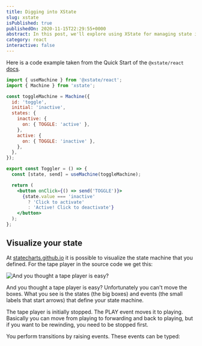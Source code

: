 ```yaml
---
title: Digging into XState
slug: xstate
isPublished: true
publishedOn: 2020-11-15T22:29:55+0000
abstract: In this post, we'll explore using XState for managing state in React.
category: react
interactive: false
---
```


Here is a code example taken from the Quick Start of the `@xstate/react` [docs](https://xstate.js.org/docs/packages/xstate-react/#quick-start).

```jsx
import { useMachine } from '@xstate/react';
import { Machine } from 'xstate';

const toggleMachine = Machine({
  id: 'toggle',
  initial: 'inactive',
  states: {
    inactive: {
      on: { TOGGLE: 'active' },
    },
    active: {
      on: { TOGGLE: 'inactive' },
    },
  },
});

export const Toggler = () => {
  const [state, send] = useMachine(toggleMachine);

  return (
    <button onClick={() => send('TOGGLE')}>
      {state.value === 'inactive'
        ? 'Click to activate'
        : 'Active! Click to deactivate'}
    </button>
  );
};
```

## Visualize your state

At [statecharts.github.io](https://statecharts.github.io) it is possible to visualize the state machine that you defined. For the tape player in the source code we get this:

![And you thought a tape player is easy?](http://realfiction.net/assets/xstate_visual.png)

And you thought a tape player is easy?
Unfortunately you can't move the boxes. What you see is the states (the big boxes) and events (the small labels that start arrows) that define your state machine.

The tape player is initially stopped. The PLAY event moves it to playing. Basically you can move from playing to forwarding and back to playing, but if you want to be rewinding, you need to be stopped first.

You perform transitions by raising events. These events can be typed:
